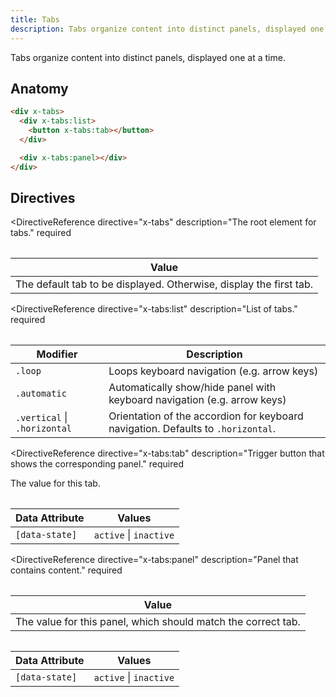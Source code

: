 ```yaml
---
title: Tabs
description: Tabs organize content into distinct panels, displayed one at a time.
---
```



<Toolbelt />

<Lede>
  Tabs organize content into distinct panels, displayed one at a time.
</Lede>

<TabsDemo />

## Anatomy

```html
<div x-tabs>
  <div x-tabs:list>
    <button x-tabs:tab></button>
  </div>

  <div x-tabs:panel></div>
</div>
```

## Directives

<DirectiveReference
  directive="x-tabs"
  description="The root element for tabs."
  required
>
  <Table>

| Value                                                              |
| ------------------------------------------------------------------ |
| The default tab to be displayed. Otherwise, display the first tab. |

  </Table>
</DirectiveReference>

<DirectiveReference
  directive="x-tabs:list"
  description="List of tabs."
  required
>
  <Table>

| Modifier                     | Description                                                                      |
| ---------------------------- | -------------------------------------------------------------------------------- |
| `.loop`                      | Loops keyboard navigation (e.g. arrow keys)                                      |
| `.automatic`                 | Automatically show/hide panel with keyboard navigation (e.g. arrow keys)         |
| `.vertical` \| `.horizontal` | Orientation of the accordion for keyboard navigation. Defaults to `.horizontal`. |

  </Table>
</DirectiveReference>

<DirectiveReference
  directive="x-tabs:tab"
  description="Trigger button that shows the corresponding panel."
  required
>
  <Fragment slot="value">The value for this tab.</Fragment>

  <Table>

| Data Attribute | Values                 |
| -------------- | ---------------------- |
| `[data-state]` | `active` \| `inactive` |

  </Table>
</DirectiveReference>

<DirectiveReference
  directive="x-tabs:panel"
  description="Panel that contains content."
  required
>
  <Table>

| Value                                                         |
| ------------------------------------------------------------- |
| The value for this panel, which should match the correct tab. |

  </Table>

  <Table>

| Data Attribute | Values                 |
| -------------- | ---------------------- |
| `[data-state]` | `active` \| `inactive` |

  </Table>
</DirectiveReference>
